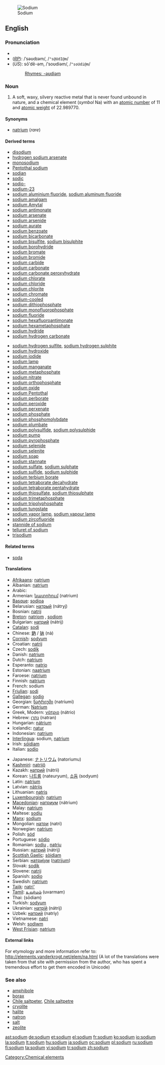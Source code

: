 [[Image:Natrium.jpg|thumb|right|Sodium]]
==English==
{{elements|Na|neon|Ne|magnesium|Mg}}

===Pronunciation===
* {{audio|En-us-sodium.ogg|audio (US)}}
* (''[[RP]]''): /ˈsəʊdɪəm/, /<tt>"s@UdI@m</tt>/
* (''US''): sōʹdē-əm, /ˈsoʊdiəm/, /<tt>"soUdi@m</tt>/
*: [[Rhymes:English:-əʊdiəm|Rhymes: -əʊdiəm]]

===Noun===
{{en-noun|-}}
{{wikipedia}}

# A soft, waxy, silvery reactive metal that is never found unbound in nature, and a chemical element (''symbol'' Na) with an [[atomic number]] of 11 and [[atomic weight]] of 22.989770.

====Synonyms====
* [[natrium]] (''rare'')

====Derived terms====
{{rel-top4|Terms derived from the noun ''sodium''}}
* [[disodium]]
* [[hydrogen sodium arsenate]]
* [[monosodium]]
* [[Pentothal sodium]]
* [[sodian]]
* [[sodic]]
* [[sodio-]]
* [[sodium-23]]
* [[sodium aluminium fluoride]], [[sodium aluminum fluoride]]
* [[sodium amalgam]]
* [[sodium Amytal]]
* [[sodium antimonate]]
* [[sodium arsenate]]
* [[sodium arsenide]]
* [[sodium aurate]]
* [[sodium benzoate]]
* [[sodium bicarbonate]]
* [[sodium bisulfite]], [[sodium bisulphite]]
* [[sodium borohydride]]
* [[sodium bromate]]
* [[sodium bromide]]
* [[sodium carbide]]
* [[sodium carbonate]]
* [[sodium carbonate peroxyhydrate]]
* [[sodium chlorate]]
* [[sodium chloride]]
* [[sodium chlorite]]
* [[sodium chromate]]
* [[sodium-cooled]]
* [[sodium dithiophosphate]]
* [[sodium monofluorophosphate]]
* [[sodium fluoride]]
* [[sodium hexafluoroantimonate]]
* [[sodium hexametaphosphate]]
* [[sodium hydride]]
* [[sodium hydrogen carbonate]]
{{rel-mid4}}
* [[sodium hydrogen sulfite]], [[sodium hydrogen sulphite]]
* [[sodium hydroxide]]
* [[sodium iodide]]
* [[sodium lamp]]
* [[sodium manganate]]
* [[sodium metaphosphate]]
* [[sodium nitrate]]
* [[sodium orthophosphate]]
* [[sodium oxide]]
* [[sodium Pentothal]]
* [[sodium perborate]]
* [[sodium peroxide]]
* [[sodium perxenate]]
* [[sodium phosphate]]
* [[sodium phosphomolybdate]]
* [[sodium plumbate]]
* [[sodium polysulfide]], [[sodium polysulphide]]
* [[sodium pump]]
* [[sodium pyrophosphate]]
* [[sodium selenide]]
* [[sodium selenite]]
* [[sodium soap]]
* [[sodium stannate]]
* [[sodium sulfate]], [[sodium sulphate]]
* [[sodium sulfide]], [[sodium sulphide]]
* [[sodium terbium borate]]
* [[sodium tetraborate decahydrate]]
* [[sodium tetraborate pentahydrate]]
* [[sodium thiosulfate]], [[sodium thiosulphate]]
* [[sodium trimetaphosphate]]
* [[sodium tripolyphosphate]]
* [[sodium tungstate]]
* [[sodium vapor lamp]], [[sodium vapour lamp]]
* [[sodium zircofluoride]]
* [[stannide of sodium]]
* [[telluret of sodium]]
* [[trisodium]]
{{rel-bottom}}

====Related terms====
* [[soda]]<!--terms derived from "soda", such as "baking soda", belong on the page for "soda"-->

====Translations====
{{trans-top|a reactive metal}}
* [[Afrikaans]]: [[natrium]]
* Albanian: [[natrium]]
* Arabic: {{Arab|[[صوديوم]]}} {{unicode|(ʂódyum)}} {{m}}
* Armenian: [[նատրիում]] (natrium)
* [[Basque]]: [[sodioa]]
* Belarusian: [[натрый]] (nátryj) {{m}}
* Bosnian: [[natrij]]
* [[Breton]]: [[natriom]] {{m}}, [[sodiom]] {{m}}
* Bulgarian: [[натрий]] (nátrij) {{m}}
* [[Catalan]]: [[sodi]]
* Chinese: [[鈉]] / [[钠]] (nà)
* [[Cornish]]: [[sodyum]]
* Croatian: [[natrij]]
* Czech: [[sodík]]
* Danish: [[natrium]]
* Dutch: [[natrium]] {{n}}
* Esperanto: [[natrio]]
* Estonian: [[naatrium]]
* Faroese: [[natrium]]
* Finnish: [[natrium]]
* French: sodium {{m}}
* [[Friulian]]: [[sodi]]
* [[Gallegan]]: [[sodio]]
* Georgian: [[ნატრიუმი]] (natriumi)
* German: [[Natrium]] {{n}}
* Greek, Modern: [[νάτριο]] (nátrio) {{n}}
* Hebrew: [[נתרן]] (natran)
* Hungarian: [[nátrium]]
* Icelandic: [[natur]]
* Indonesian: [[natrium]]
* [[Interlingua]]: sodium, [[natrium]]
* Irish: [[sóidiam]]
* Italian: [[sodio]] {{m}}
{{trans-mid}}
* Japanese: [[ナトリウム]] (natoriumu)
* [[Kashmiri]]: [[natrijô]]
* Kazakh: [[натрий]] (nátrii)
* Korean: [[나트륨]] (nateuryum), [[소듐]] (sodyum)
* Latin: [[natrium]]
* Latvian: [[nātrijs]]
* Lithuanian: [[natris]]
* [[Luxembourgish]]: [[natrium]]
* [[Macedonian]]: [[натриум]] (nátrium) {{m}}
* Malay: [[natrium]]
* Maltese: [[sodju]]
* [[Manx]]: [[sodjum]]
* Mongolian: [[натри]] (natri)
* Norwegian: [[natrium]]
* Polish: [[sód]] {{m}}
* Portuguese: [[sódio]] {{m}}
* Romanian: [[sodiu]] {{n}}, [[natriu]] {{n}}
* Russian: [[натрий]] (nátrij) {{m}}
* [[Scottish Gaelic]]: [[sòidiam]]
* Serbian: [[натриjум]] ([[natrijum]]) {{m}}
* Slovak: [[sodík]]
* Slovene: [[natrij]]
* Spanish: [[sodio]] {{m}}
* Swedish: [[natrium]]
* [[Tajik]]: [[natri']]
* [[Tamil]]: [[உவர்மம்]] (uvarmam)
* Thai: {{Thai|[[โซเดียม]]}} (sōdiam)
* Turkish: [[sodyum]]
* Ukrainian: [[натрiй]] (nátrij) {{m}}
* Uzbek: [[натрий]] (natriy)
* Vietnamese: [[natri]]
* Welsh: [[sodiwm]]
* [[West Frisian]]: [[natrium]] {{n}}
{{trans-bottom}}

====External links====
For etymology and more information refer to:
http://elements.vanderkrogt.net/elem/na.html
(A lot of the translations were taken from that site with permission from the author, who has spent a tremendous effort to get them encoded in Unicode)

===See also===
* [[amphibole]]
* [[borax]]
* [[Chile saltpeter]], [[Chile saltpetre]]
* [[cryolite]]
* [[halite]]
* [[natron]]
* [[salt]]
* [[zeolite]]

[[Category:Chemical elements]]

[[ast:sodium]]
[[de:sodium]]
[[et:sodium]]
[[el:sodium]]
[[fr:sodium]]
[[ko:sodium]]
[[io:sodium]]
[[la:sodium]]
[[lt:sodium]]
[[hu:sodium]]
[[ja:sodium]]
[[oc:sodium]]
[[pl:sodium]]
[[ru:sodium]]
[[fi:sodium]]
[[ta:sodium]]
[[vi:sodium]]
[[tr:sodium]]
[[zh:sodium]]